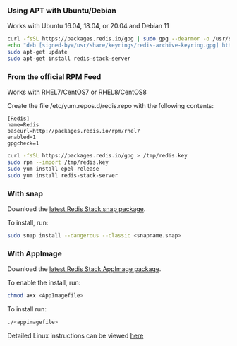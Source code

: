 

### Using APT with Ubuntu/Debian

Works with Ubuntu 16.04, 18.04, or 20.04 and Debian 11

```sh
curl -fsSL https://packages.redis.io/gpg | sudo gpg --dearmor -o /usr/share/keyrings/redis-archive-keyring.gpg
echo "deb [signed-by=/usr/share/keyrings/redis-archive-keyring.gpg] https://packages.redis.io/deb $(lsb_release -cs) main" | sudo tee /etc/apt/sources.list.d/redis.list
sudo apt-get update
sudo apt-get install redis-stack-server
```

### From the official RPM Feed

Works with RHEL7/CentOS7 or RHEL8/CentOS8

Create the file /etc/yum.repos.d/redis.repo with the following contents:

```
[Redis]
name=Redis
baseurl=http://packages.redis.io/rpm/rhel7
enabled=1
gpgcheck=1
```

```sh
curl -fsSL https://packages.redis.io/gpg > /tmp/redis.key
sudo rpm --import /tmp/redis.key
sudo yum install epel-release
sudo yum install redis-stack-server
```

### With snap

Download the [latest Redis Stack snap package](https://redis.io/download/#redis-stack-downloads).

To install, run:

```sh
sudo snap install --dangerous --classic <snapname.snap>
```

### With AppImage

Download the [latest Redis Stack AppImage package](https://redis.io/download/#redis-stack-downloads).

To enable the install, run:

```sh
chmod a+x <AppImagefile>
```

To install run:

```sh
./<appimagefile>
```

Detailed Linux instructions can be viewed [here](/create/linux/)
